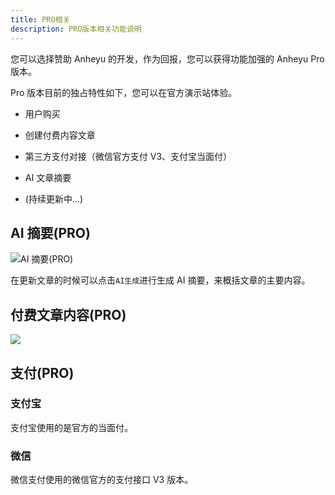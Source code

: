 ```yaml
---
title: PRO相关
description: PRO版本相关功能说明
---
```


您可以选择赞助 Anheyu 的开发，作为回报，您可以获得功能加强的 Anheyu Pro 版本。

Pro 版本目前的独占特性如下，您可以在官方演示站体验。

- 用户购买

- 创建付费内容文章

- 第三方支付对接（微信官方支付 V3、支付宝当面付）

- AI 文章摘要

- (持续更新中...)

## AI 摘要(PRO)

![AI 摘要(PRO)](https://upload-bbs.miyoushe.com/upload/2025/09/15/125766904/e942964f43c1da5ec045e445dd5ded78_5585331757237990077.png?x-oss-process=image/format,avif)

在更新文章的时候可以点击`AI生成`进行生成 AI 摘要，来概括文章的主要内容。

## 付费文章内容(PRO)

![](https://upload-bbs.miyoushe.com/upload/2025/09/15/125766904/525985d697e736ba95fb847590935931_480370356362226895.png?x-oss-process=image/format,avif)

## 支付(PRO)

### 支付宝

支付宝使用的是官方的当面付。

### 微信

微信支付使用的微信官方的支付接口 V3 版本。
